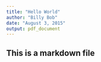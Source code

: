 ```yaml
---
title: "Hello World"
author: "Billy Bob"
date: "August 3, 2015"
output: pdf_document
---
```

## This is a markdown file


